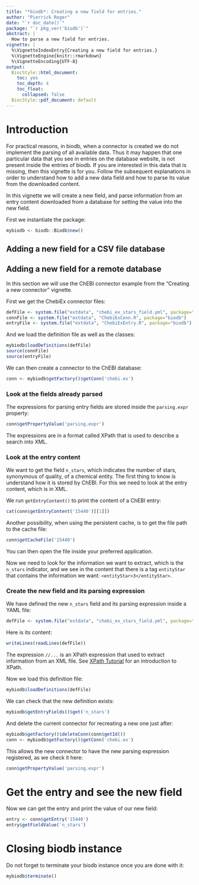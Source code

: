 ```yaml
---
title: "*biodb*: Creating a new field for entries."
author: "Pierrick Roger"
date: "`r doc_date()`"
package: "`r pkg_ver('biodb')`"
abstract: |
  How to parse a new field for entries.
vignette: |
  %\VignetteIndexEntry{Creating a new field for entries.}
  %\VignetteEngine{knitr::rmarkdown}
  %\VignetteEncoding{UTF-8}
output:
  BiocStyle::html_document:
    toc: yes
    toc_depth: 4
    toc_float:
      collapsed: false
  BiocStyle::pdf_document: default
---
```


# Introduction

<!-- TODO Or use a compound csv database with new unknown column for which to add field? -->
<!-- TODO And use ChebiEx after. -->

For practical reasons, in biodb, when a connector is created we do not implement the parsing of all available data. Thus it may happen that one particular data that you see in entries on the database website, is not present inside the entries of biodb. If you are interested in this data that is missing, then this vignette is for you. Follow the subsequent explanations in order to understand how to add a new data field and how to parse its value from the downloaded content.

In this vignette we will create a new field, and parse information from an entry content downloaded from a database for setting the value into the new field.

First we instantiate the package:
```r
mybiodb <- biodb::Biodb$new()
```

## Adding a new field for a CSV file database

## Adding a new field for a remote database

In this section we will use the ChEBI connector example from the "Creating a new connector" vignette.

First we get the ChebiEx connector files:
```r
defFile <- system.file("extdata", "chebi_ex_stars_field.yml", package="biodb")
connFile <- system.file("extdata", "ChebiExConn.R", package="biodb")
entryFile <- system.file("extdata", "ChebiExEntry.R", package="biodb")
```

And we load the definition file as well as the classes:
```r
mybiodb$loadDefinitions(defFile)
source(connFile)
source(entryFile)
```

We can then create a connector to the ChEBI database:
```r
conn <- mybiodb$getFactory()$getConn('chebi.ex')
```

### Look at the fields already parsed

The expressions for parsing entry fields are stored inside the `parsing.expr` property:
```r
conn$getPropertyValue('parsing.expr')
```
The expressions are in a format called XPath that is used to describe a search into XML.

### Look at the entry content

We want to get the field `n_stars`, which indicates the number of stars, synonymous of quality, of a chemical entity. The first thing to know is understand how it is stored by ChEBI. For this we need to look at the entry content, which is in XML.

We run `getEntryContent()` to print the content of a ChEBI entry:
```r
cat(conn$getEntryContent('15440')[[1]])
```
Another possibility, when using the persistent cache, is to get the file path to the cache file:
```r
conn$getCacheFile('15440')
```
You can then open the file inside your preferred application.

Now we need to look for the information we want to extract, which is the `n_stars` indicator, and we see in the content that there is a tag `entityStar` that contains the information we want: `<entityStar>3</entityStar>`.

### Create the new field and its parsing expression

We have defined the new `n_stars` field and its parsing expression inside a YAML file:
```r
defFile <- system.file("extdata", "chebi_ex_stars_field.yml", package="biodb")
```
Here is its content:
```r
writeLines(readLines(defFile))
```
The expression `//...` is an XPath expression that used to extract information from an XML file. See [XPath Tutorial](http://www.w3schools.com/xsl/xpath_intro.asp) for an introduction to XPath.

Now we load this definition file:
```r
mybiodb$loadDefinitions(defFile)
```

We can check that the new definition exists:
```r
mybiodb$getEntryFields()$get('n_stars')
```

And delete the current connector for recreating a new one just after:
```r
mybiodb$getFactory()$deleteConn(conn$getId())
conn <- mybiodb$getFactory()$getConn('chebi.ex')
```
This allows the new connector to have the new parsing expression registered, as we check it here:
```r
conn$getPropertyValue('parsing.expr')
```

# Get the entry and see the new field

Now we can get the entry and print the value of our new field:
```r
entry <- conn$getEntry('15440')
entry$getFieldValue('n_stars')
```

# Closing biodb instance

Do not forget to terminate your biodb instance once you are done with it:
```r
mybiodb$terminate()
```

